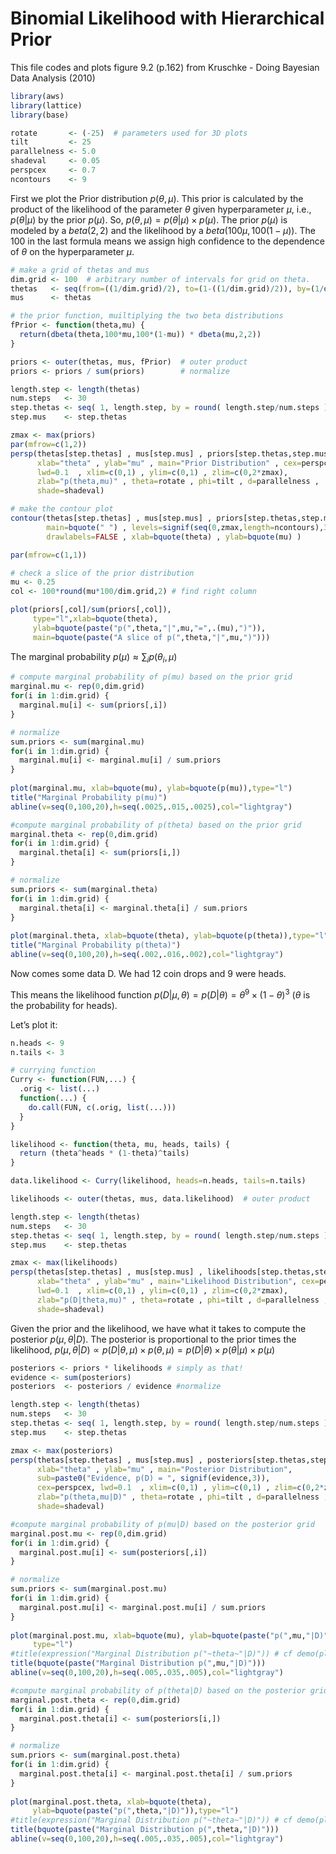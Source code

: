 Binomial Likelihood with Hierarchical Prior
========================================================

This file codes and plots figure 9.2 (p.162) from 
Kruschke - Doing Bayesian Data Analysis (2010)

```r
library(aws)
library(lattice) 
library(base)

rotate       <- (-25)  # parameters used for 3D plots
tilt         <- 25
parallelness <- 5.0
shadeval     <- 0.05
perspcex     <- 0.7
ncontours    <- 9
```

First we plot the Prior distribution $p(\theta,\mu)$. This prior is calculated
by the product of the likelihood of the parameter $\theta$ given hyperparameter $\mu$, i.e., $p(\theta|\mu)$ by the prior $p(\mu)$. So,  $p(\theta,\mu) = p(\theta|\mu) \times p(\mu)$. The prior $p(\mu)$ is modeled by a $beta(2,2)$ and the likelihood by a $beta(100\mu, 100(1-\mu))$. The 100 in the last formula means we assign high confidence to the dependence of $\theta$ on the hyperparameter $\mu$.

```r
# make a grid of thetas and mus
dim.grid <- 100  # arbitrary number of intervals for grid on theta.
thetas   <- seq(from=((1/dim.grid)/2), to=(1-((1/dim.grid)/2)), by=(1/dim.grid))
mus      <- thetas

# the prior function, muiltiplying the two beta distributions
fPrior <- function(theta,mu) {
  return(dbeta(theta,100*mu,100*(1-mu)) * dbeta(mu,2,2))
}

priors <- outer(thetas, mus, fPrior)  # outer product
priors <- priors / sum(priors)        # normalize

length.step <- length(thetas)
num.steps   <- 30
step.thetas <- seq( 1, length.step, by = round( length.step/num.steps ) )
step.mus    <- step.thetas

zmax <- max(priors)
par(mfrow=c(1,2))
persp(thetas[step.thetas] , mus[step.mus] , priors[step.thetas,step.mus],
      xlab="theta" , ylab="mu" , main="Prior Distribution" , cex=perspcex ,
      lwd=0.1  , xlim=c(0,1) , ylim=c(0,1) , zlim=c(0,2*zmax),
      zlab="p(theta,mu)" , theta=rotate , phi=tilt , d=parallelness ,
      shade=shadeval)

# make the contour plot
contour(thetas[step.thetas] , mus[step.mus] , priors[step.thetas,step.mus],
        main=bquote(" ") , levels=signif(seq(0,zmax,length=ncontours),3) ,
        drawlabels=FALSE , xlab=bquote(theta) , ylab=bquote(mu) )

par(mfrow=c(1,1))

# check a slice of the prior distribution
mu <- 0.25
col <- 100*round(mu*100/dim.grid,2) # find right column

plot(priors[,col]/sum(priors[,col]),
     type="l",xlab=bquote(theta),
     ylab=bquote(paste("p(",theta,"|",mu,"=",.(mu),")")), 
     main=bquote(paste("A slice of p(",theta,"|",mu,")")))

```
The marginal probability $p(\mu) \approx \sum_{i} p(\theta_i, \mu)$

```r
# compute marginal probability of p(mu) based on the prior grid
marginal.mu <- rep(0,dim.grid)
for(i in 1:dim.grid) {
  marginal.mu[i] <- sum(priors[,i]) 
}

# normalize
sum.priors <- sum(marginal.mu)
for(i in 1:dim.grid) {
  marginal.mu[i] <- marginal.mu[i] / sum.priors 
}
                                              
plot(marginal.mu, xlab=bquote(mu), ylab=bquote(p(mu)),type="l")
title("Marginal Probability p(mu)")
abline(v=seq(0,100,20),h=seq(.0025,.015,.0025),col="lightgray")

#compute marginal probability of p(theta) based on the prior grid
marginal.theta <- rep(0,dim.grid)
for(i in 1:dim.grid) {
  marginal.theta[i] <- sum(priors[i,]) 
}

# normalize
sum.priors <- sum(marginal.theta)
for(i in 1:dim.grid) {
  marginal.theta[i] <- marginal.theta[i] / sum.priors 
}
                                              
plot(marginal.theta, xlab=bquote(theta), ylab=bquote(p(theta)),type="l")
title("Marginal Probability p(theta)")
abline(v=seq(0,100,20),h=seq(.002,.016,.002),col="lightgray")
```

Now comes some data D. We had 12 coin drops and 9 were heads.

This means the likelihood function $p(D|\mu,\theta) = p(D|\theta) = \theta^9 \times (1-\theta)^3$ ($\theta$ is the probability for heads).

Let's plot it:

```r
n.heads <- 9
n.tails <- 3

# currying function
Curry <- function(FUN,...) { 
  .orig <- list(...)
  function(...) {
    do.call(FUN, c(.orig, list(...)))
  }
}

likelihood <- function(theta, mu, heads, tails) {
  return (theta^heads * (1-theta)^tails)
}

data.likelihood <- Curry(likelihood, heads=n.heads, tails=n.tails)

likelihoods <- outer(thetas, mus, data.likelihood)  # outer product

length.step <- length(thetas)
num.steps   <- 30
step.thetas <- seq( 1, length.step, by = round( length.step/num.steps ) )
step.mus    <- step.thetas

zmax <- max(likelihoods)
persp(thetas[step.thetas] , mus[step.mus] , likelihoods[step.thetas,step.mus],
      xlab="theta" , ylab="mu" , main="Likelihood Distribution", cex=perspcex,
      lwd=0.1  , xlim=c(0,1) , ylim=c(0,1) , zlim=c(0,2*zmax),
      zlab="p(D|theta,mu)" , theta=rotate , phi=tilt , d=parallelness ,
      shade=shadeval)

```

Given the prior and the likelihood, we have what it takes to compute the posterior $p(\mu,\theta|D)$. The posterior is proportional to the prior times the likelihood, $p(\mu,\theta|D) \propto p(D|\theta,\mu) \times p(\theta,\mu) = p(D|\theta) \times p(\theta | \mu) \times p(\mu)$

```r
posteriors <- priors * likelihoods # simply as that!
evidence <- sum(posteriors)
posteriors  <- posteriors / evidence #normalize

length.step <- length(thetas)
num.steps   <- 30
step.thetas <- seq( 1, length.step, by = round( length.step/num.steps ) )
step.mus    <- step.thetas

zmax <- max(posteriors)
persp(thetas[step.thetas] , mus[step.mus] , posteriors[step.thetas,step.mus],
      xlab="theta" , ylab="mu" , main="Posterior Distribution", 
      sub=paste0("Evidence, p(D) = ", signif(evidence,3)),
      cex=perspcex, lwd=0.1  , xlim=c(0,1) , ylim=c(0,1) , zlim=c(0,2*zmax),
      zlab="p(theta,mu|D)" , theta=rotate , phi=tilt , d=parallelness ,
      shade=shadeval)

#compute marginal probability of p(mu|D) based on the posterior grid
marginal.post.mu <- rep(0,dim.grid)
for(i in 1:dim.grid) {
  marginal.post.mu[i] <- sum(posteriors[,i]) 
}

# normalize
sum.priors <- sum(marginal.post.mu)
for(i in 1:dim.grid) {
  marginal.post.mu[i] <- marginal.post.mu[i] / sum.priors 
}
                                              
plot(marginal.post.mu, xlab=bquote(mu), ylab=bquote(paste("p(",mu,"|D)")),
     type="l")
#title(expression("Marginal Distribution p("~theta~"|D)")) # cf demo(plotmath)
title(bquote(paste("Marginal Distribution p(",mu,"|D)")))
abline(v=seq(0,100,20),h=seq(.005,.035,.005),col="lightgray")

#compute marginal probability of p(theta|D) based on the posterior grid
marginal.post.theta <- rep(0,dim.grid)
for(i in 1:dim.grid) {
  marginal.post.theta[i] <- sum(posteriors[i,]) 
}

# normalize
sum.priors <- sum(marginal.post.theta)
for(i in 1:dim.grid) {
  marginal.post.theta[i] <- marginal.post.theta[i] / sum.priors 
}
                                              
plot(marginal.post.theta, xlab=bquote(theta), 
     ylab=bquote(paste("p(",theta,"|D)")),type="l")
#title(expression("Marginal Distribution p("~theta~"|D)")) # cf demo(plotmath)
title(bquote(paste("Marginal Distribution p(",theta,"|D)")))
abline(v=seq(0,100,20),h=seq(.005,.035,.005),col="lightgray")

```